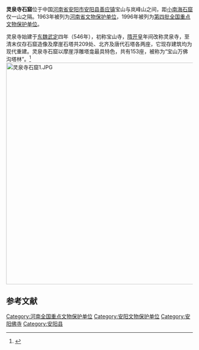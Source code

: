 {{coord|36|02|32|N|114|04|23|E|display=title|scale:10000}}
{{文物保护单位
| 级别 = 全国
| 名称 = 灵泉寺石窟
| 图片 = 灵泉寺石窟国保.JPG
| 所在 = [[河南省|河南省]][[安阳县|安阳县]]
| 分类 = 石窟寺及石刻
| 时代 = [[东魏|东魏]]－[[宋朝|宋]]
| 编号 = [[第四批全国重点文物保护单位|第四批]]第191项
| 登录 = 1996年11月20日
}}
'''灵泉寺石窟'''位于中国[[河南省|河南省]][[安阳市|安阳市]][[安阳县|安阳县]][[善应镇|善应镇]]宝山与岚峰山之间，距[[小南海石窟|小南海石窟]]仅一山之隔。1963年被列为[[河南省文物保护单位|河南省文物保护单位]]，1996年被列为[[第四批全国重点文物保护单位|第四批全国重点文物保护单位]]。

灵泉寺始建于[[东魏|东魏]][[武定_(东魏)|武定]]四年（546年），初称宝山寺，[[隋朝|隋]][[开皇|开皇]]年间改称灵泉寺，至清末仅存石窟造像及摩崖石塔共209处、北齐及唐代石塔各两座，它现存建筑均为现代重建。灵泉寺石窟以摩崖浮雕塔龛最具特色，共有153座，被称为“宝山万佛沟塔林”。<ref>{{Cite book |title=全国重点文物保护单位·第一至第五批·第Ⅱ卷 |publisher=文物出版社 |year=2004 |isbn=7-5010-1525-2 |pages=428 }}</ref>
{{commonscat|Lingquan Temple Grottoes}}
[[File:灵泉寺石窟1.JPG|600px]]

==参考文献==
{{reflist}}

{{河南全国重点文物保护单位}}

{{DEFAULTSORT:ling}}
[[Category:河南全国重点文物保护单位|Category:河南全国重点文物保护单位]]
[[Category:安阳文物保护单位|Category:安阳文物保护单位]]
[[Category:安阳佛寺|Category:安阳佛寺]]
[[Category:安阳县|Category:安阳县]]